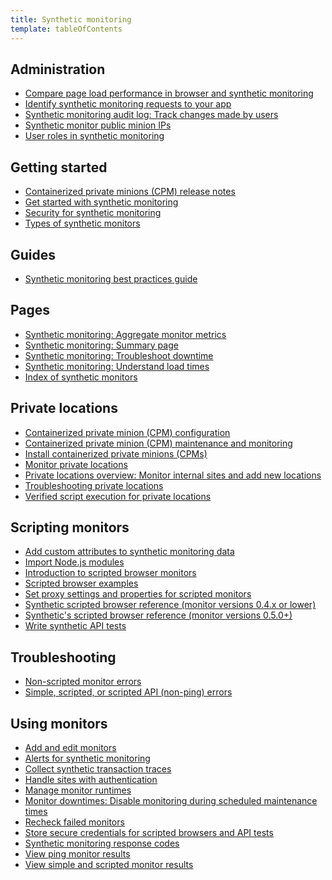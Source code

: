 ```yaml
---
title: Synthetic monitoring
template: tableOfContents
---
```


## Administration

* [Compare page load performance in browser and synthetic monitoring](/docs/synthetics/synthetic-monitoring/administration/compare-page-load-performance-browser-synthetic-monitoring)
* [Identify synthetic monitoring requests to your app](/docs/synthetics/synthetic-monitoring/administration/identify-synthetic-monitoring-requests-your-app)
* [Synthetic monitoring audit log: Track changes made by users](/docs/synthetics/synthetic-monitoring/administration/synthetic-monitoring-audit-log-track-changes-made-users)
* [Synthetic monitor public minion IPs](/docs/synthetics/synthetic-monitoring/administration/synthetic-public-minion-ips)
* [User roles in synthetic monitoring](/docs/synthetics/synthetic-monitoring/administration/user-roles-synthetic-monitoring)

## Getting started

* [Containerized private minions (CPM) release notes](/docs/synthetics/synthetic-monitoring/getting-started/containerized-private-minions-cpm-release-notes)
* [Get started with synthetic monitoring](/docs/synthetics/synthetic-monitoring/getting-started/get-started-new-relic-synthetic-monitoring)
* [Security for synthetic monitoring](/docs/synthetics/synthetic-monitoring/getting-started/security-synthetic-monitoring)
* [Types of synthetic monitors](/docs/synthetics/synthetic-monitoring/getting-started/types-synthetic-monitors)

## Guides

* [Synthetic monitoring best practices guide](/docs/synthetics/synthetic-monitoring/guides/synthetic-monitoring-best-practices-guide)

## Pages

* [Synthetic monitoring: Aggregate monitor metrics](/docs/synthetics/synthetic-monitoring/pages/synthetic-monitoring-aggregate-monitor-metrics)
* [Synthetic monitoring: Summary page](/docs/synthetics/synthetic-monitoring/pages/synthetic-monitoring-summary)
* [Synthetic monitoring: Troubleshoot downtime](/docs/synthetics/synthetic-monitoring/pages/synthetic-monitoring-troubleshoot-downtime)
* [Synthetic monitoring: Understand load times](/docs/synthetics/synthetic-monitoring/pages/synthetic-monitoring-understand-load-times)
* [Index of synthetic monitors](/docs/synthetics/synthetic-monitoring/pages/synthetic-monitors-index)

## Private locations

* [Containerized private minion (CPM) configuration](/docs/synthetics/synthetic-monitoring/private-locations/containerized-private-minion-cpm-configuration)
* [Containerized private minion (CPM) maintenance and monitoring](/docs/synthetics/synthetic-monitoring/private-locations/containerized-private-minion-cpm-maintenance-monitoring)
* [Install containerized private minions (CPMs)](/docs/synthetics/synthetic-monitoring/private-locations/install-containerized-private-minions-cpms)
* [Monitor private locations](/docs/synthetics/synthetic-monitoring/private-locations/monitor-private-locations)
* [Private locations overview: Monitor internal sites and add new locations](/docs/synthetics/synthetic-monitoring/private-locations/private-locations-overview-monitor-internal-sites-add-new-locations)
* [Troubleshooting private locations](/docs/synthetics/synthetic-monitoring/private-locations/troubleshooting-private-locations)
* [Verified script execution for private locations](/docs/synthetics/synthetic-monitoring/private-locations/verified-script-execution-private-locations)

## Scripting monitors

* [Add custom attributes to synthetic monitoring data](/docs/synthetics/synthetic-monitoring/scripting-monitors/add-custom-attributes-synthetic-monitoring-data)
* [Import Node.js modules](/docs/synthetics/synthetic-monitoring/scripting-monitors/import-nodejs-modules)
* [Introduction to scripted browser monitors](/docs/synthetics/synthetic-monitoring/scripting-monitors/introduction-scripted-browser-monitors)
* [Scripted browser examples](/docs/synthetics/synthetic-monitoring/scripting-monitors/scripted-browser-examples)
* [Set proxy settings and properties for scripted monitors](/docs/synthetics/synthetic-monitoring/scripting-monitors/set-proxy-settings-properties-scripted-monitors)
* [Synthetic scripted browser reference (monitor versions 0.4.x or lower)](/docs/synthetics/synthetic-monitoring/scripting-monitors/synthetic-scripted-browser-reference-monitor-versions-04x-or-lower)
* [Synthetic's scripted browser reference (monitor versions 0.5.0+)](/docs/synthetics/synthetic-monitoring/scripting-monitors/synthetics-scripted-browser-reference-monitor-versions-050)
* [Write synthetic API tests](/docs/synthetics/synthetic-monitoring/scripting-monitors/write-synthetic-api-tests)

## Troubleshooting

* [Non-scripted monitor errors](/docs/synthetics/synthetic-monitoring/troubleshooting/non-scripted-monitor-errors)
* [Simple, scripted, or scripted API (non-ping) errors](/docs/synthetics/synthetic-monitoring/troubleshooting/simple-scripted-or-scripted-api-non-ping-errors)

## Using monitors

* [Add and edit monitors](/docs/synthetics/synthetic-monitoring/using-monitors/add-edit-monitors)
* [Alerts for synthetic monitoring](/docs/synthetics/synthetic-monitoring/using-monitors/alerts-synthetic-monitoring)
* [Collect synthetic transaction traces](/docs/synthetics/synthetic-monitoring/using-monitors/collect-synthetic-transaction-traces)
* [Handle sites with authentication](/docs/synthetics/synthetic-monitoring/using-monitors/handle-sites-authentication)
* [Manage monitor runtimes](/docs/synthetics/synthetic-monitoring/using-monitors/manage-monitor-runtimes)
* [Monitor downtimes: Disable monitoring during scheduled maintenance times](/docs/synthetics/synthetic-monitoring/using-monitors/monitor-downtimes-disable-monitoring-during-scheduled-maintenance-times)
* [Recheck failed monitors](/docs/synthetics/synthetic-monitoring/using-monitors/recheck-failed-monitors)
* [Store secure credentials for scripted browsers and API tests](/docs/synthetics/synthetic-monitoring/using-monitors/store-secure-credentials-scripted-browsers-api-tests)
* [Synthetic monitoring response codes](/docs/synthetics/synthetic-monitoring/using-monitors/synthetic-monitoring-response-codes)
* [View ping monitor results](/docs/synthetics/synthetic-monitoring/using-monitors/view-ping-monitor-results)
* [View simple and scripted monitor results](/docs/synthetics/synthetic-monitoring/using-monitors/view-simple-scripted-monitor-results)
